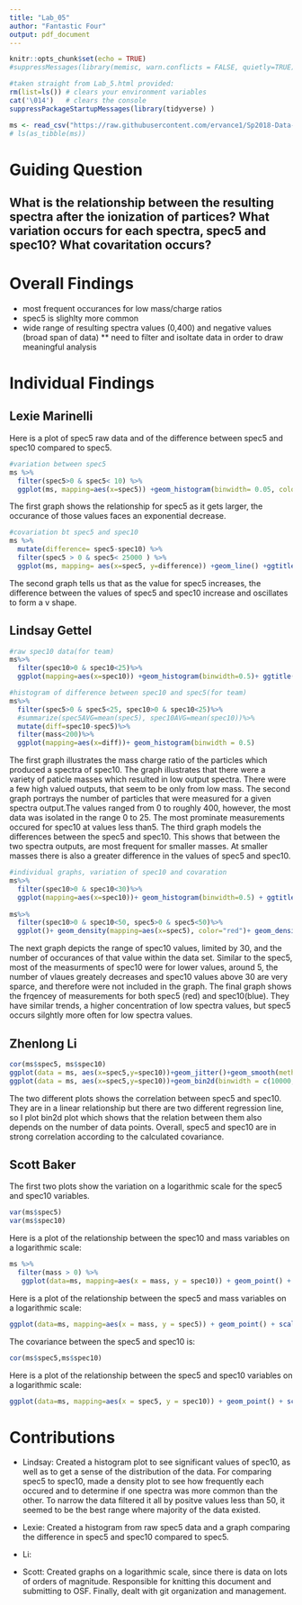 ---
title: "Lab_05"
author: "Fantastic Four"
output: pdf_document
---

```{r setup, include=FALSE}
knitr::opts_chunk$set(echo = TRUE)
#suppressMessages(library(memisc, warn.conflicts = FALSE, quietly=TRUE))

#taken straight from Lab_5.html provided:
rm(list=ls()) # clears your environment variables
cat('\014')   # clears the console
suppressPackageStartupMessages(library(tidyverse) )

ms <- read_csv("https://raw.githubusercontent.com/ervance1/Sp2018-Data-Science-repo/master/ms.csv") # load the data
# ls(as_tibble(ms))
```

# Guiding Question
## What is the relationship between the resulting spectra after the ionization of partices? What variation occurs for each spectra, spec5 and spec10? What covaritation occurs?

# Overall Findings
* most frequent occurances for low mass/charge ratios
* spec5 is slighlty more common
* wide range of resulting spectra values (0,400) and negative values (broad span of data)
  ** need to filter and isoltate data in order to draw meaningful analysis

# Individual Findings

## Lexie Marinelli
Here is a plot of spec5 raw data and of the difference between spec5 and spec10 compared to spec5.
```{r, echo=FALSE}
#variation between spec5
ms %>%
  filter(spec5>0 & spec5< 10) %>%
  ggplot(ms, mapping=aes(x=spec5)) +geom_histogram(binwidth= 0.05, color= "blue") + ggtitle("Frequency of spec5")
```
The first graph shows the relationship for spec5 as it gets larger, the occurance of those values faces an exponential decrease. 

```{r, echo=FALSE}
#covariation bt spec5 and spec10
ms %>%
  mutate(difference= spec5-spec10) %>%
  filter(spec5 > 0 & spec5< 25000 ) %>%
  ggplot(ms, mapping= aes(x=spec5, y=difference)) +geom_line() +ggtitle("Difference between spec5 and spec10 vs. spec5")
```
The second graph tells us that as the value for spec5 increases, the difference between the values of spec5 and spec10 increase and oscillates to form a v shape. 


## Lindsay Gettel
```{r, echo=FALSE}
#raw spec10 data(for team)
ms%>%
  filter(spec10>0 & spec10<25)%>%
  ggplot(mapping=aes(x=spec10)) +geom_histogram(binwidth=0.5)+ ggtitle("Distribution of spec10")

#histogram of difference between spec10 and spec5(for team)
ms%>%
  filter(spec5>0 & spec5<25, spec10>0 & spec10<25)%>%
  #summarize(spec5AVG=mean(spec5), spec10AVG=mean(spec10))%>%
  mutate(diff=spec10-spec5)%>%
  filter(mass<200)%>%
  ggplot(mapping=aes(x=diff))+ geom_histogram(binwidth = 0.5)

```
The first graph illustrates the mass charge ratio of the particles which produced a spectra of spec10. The graph illustrates that there were a variety of paticle masses which resulted in low output spectra. There were a few high valued outputs, that seem to be only from low mass.
The second graph portrays the number of particles that were measured for a given spectra output.The values ranged from 0 to roughly 400, however, the most data was isolated in the range 0 to 25. The most prominate measurements occured for spec10 at values less than5.
The third graph models the differences between the spec5 and spec10. This shows that between the two spectra outputs, are most frequent for smaller masses. At smaller masses there is also a greater difference in the values of spec5 and spec10.

```{r, echo=FALSE}
#individual graphs, variation of spec10 and covaration
ms%>%
  filter(spec10>0 & spec10<30)%>%
  ggplot(mapping=aes(x=spec10))+ geom_histogram(binwidth=0.5) + ggtitle("Frequency of spec10 measurements")
  
ms%>%
  filter(spec10>0 & spec10<50, spec5>0 & spec5<50)%>%
  ggplot()+ geom_density(mapping=aes(x=spec5), color="red")+ geom_density(mapping=aes(x=spec10), color="blue")+ ggtitle("spec10 and spec5 comparison")+ xlab("spectra range")#+ legend(legend = c("spec5", "spec10"), col = c("red", "blue"))
```
The next graph depicts the range of spec10 values, limited by 30, and the number of occurances of that value within the data set. Similar to the spec5, most of the measurments of spec10 were for lower values, around 5, the number of vlaues greately decreases and spec10 values above 30 are very sparce, and therefore were not included in the graph.
The final graph shows the frqencey of measurements for both spec5 (red) and spec10(blue). They have similar trends, a higher concentration of low spectra values, but spec5 occurs silghtly more often for low spectra values.

## Zhenlong Li
```{r,echo=FALSE}
cor(ms$spec5, ms$spec10)
ggplot(data = ms, aes(x=spec5,y=spec10))+geom_jitter()+geom_smooth(method='lm')
ggplot(data = ms, aes(x=spec5,y=spec10))+geom_bin2d(binwidth = c(10000,10000))
```
The two different plots shows the correlation between spec5 and spec10. They are in a linear relationship but there are two different regression line, so I plot bin2d plot which shows that the relation between them also depends on the number of data points. Overall, spec5 and spec10 are in strong correlation according to the calculated covariance.

## Scott Baker
The first two plots show the variation on a logarithmic scale for the spec5 and spec10 variables.
```{r}
var(ms$spec5)
var(ms$spec10)
```

Here is a plot of the relationship between the spec10 and mass variables on a logarithmic scale: 

```{r, echo=FALSE,fig.width=4,fig.height=3,message=FALSE}
ms %>%
  filter(mass > 0) %>%
   ggplot(data=ms, mapping=aes(x = mass, y = spec10)) + geom_point() + scale_x_log10() + scale_y_log10() + ggtitle(label = "Log Plot of spec10 vs. mass")
```

Here is a plot of the relationship between the spec5 and mass variables on a logarithmic scale: 

```{r,echo=FALSE,fig.width=4,fig.height=3}
ggplot(data=ms, mapping=aes(x = mass, y = spec5)) + geom_point() + scale_x_log10() + scale_y_log10() + ggtitle(label = "Log Plot of spec5 vs. mass")
```

The covariance between the spec5 and spec10 is:

```{r}
cor(ms$spec5,ms$spec10)
```

Here is a plot of the relationship between the spec5 and spec10 variables on a logarithmic scale: 

```{r,echo=FALSE,fig.width=4,fig.height=3}
ggplot(data=ms, mapping=aes(x = spec5, y = spec10)) + geom_point() + scale_x_log10() + scale_y_log10() + ggtitle(label = "Log Plot of spec5 vs. spec10")

```

# Contributions
* Lindsay: Created a histogram plot to see significant values of spec10, as well as to get a sense of the distribution of the data. For comparing spec5 to spec10, made a density plot to see how frequently each occured and to determine if one spectra was more common than the other. To narrow the data filtered it all by positve values less than 50, it seemed to be the best range where majority of the data existed. 

* Lexie: Created a histogram from raw spec5 data and a graph comparing the difference in spec5 and spec10 compared to spec5.

* Li: 

* Scott: Created graphs on a logarithmic scale, since there is data on lots of orders of magnitude. Responsible for knitting this document and submitting to OSF. Finally, dealt with git organization and management.